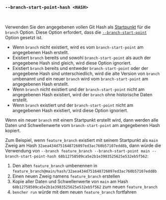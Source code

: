 ### `--branch-start-point-hash <HASH>`

<br />

Verwenden Sie den angegebenen vollen Git Hash als [Startpunkt][start point] für die `branch` Option.
Diese Option erfordert, dass die [`--branch-start-point`][branch start point] Option gesetzt ist.

- Wenn `branch` nicht existiert, wird es vom `branch-start-point` am angegebenen Hash erstellt.
- Existiert `branch` bereits und sowohl `branch-start-point` als auch der angegebene Hash sind gleich,
  wird diese Option ignoriert.
- Existiert `branch` bereits und entweder `branch-start-point` oder der angegebene Hash sind unterschiedlich,
  wird die alte Version von `branch` umbenannt
  und ein neuer `branch` wird vom `branch-start-point` am angegebenen Hash erstellt.
- Wenn `branch` nicht existiert und der `branch-start-point` nicht am angegebenen Hash existiert,
  wird der `branch` ohne historische Daten erstellt.
- Wenn `branch` existiert und der `branch-start-point` nicht am angegebenen Hash existiert,
  wird diese Option ignoriert.

Wenn ein neuer `branch` mit einem Startpunkt erstellt wird,
dann werden alle Daten und Schwellenwerte vom `branch-start-point` am angegebenen Hash kopiert.

Zum Beispiel, wenn `feature_branch` existiert mit seinem Startpunkt als `main` Zweig
am Hash `32aea434d751648726097ed3ac760b57107edd8b`,
dann würde die Verwendung von `--branch feature_branch --branch-start-point main --branch-start-point-hash 68b12758509ca5e2b1e3983525625e532eb5f562`:

1. Den alten `feature_branch` umbenennen in `feature_branch@main/hash/32aea434d751648726097ed3ac760b57107edd8b`
2. Einen neuen Zweig namens `feature_branch` erstellen
3. Kopie aller Daten und Schwellenwerte von `main` am Hash `68b12758509ca5e2b1e3983525625e532eb5f562` zum neuen `feature_branch`
4. `bencher run` würde mit dem neuen `feature_branch` fortfahren

[start point]: /de/docs/explanation/benchmarking/#start-point

[branch start point]: #--branch-start-point-branch